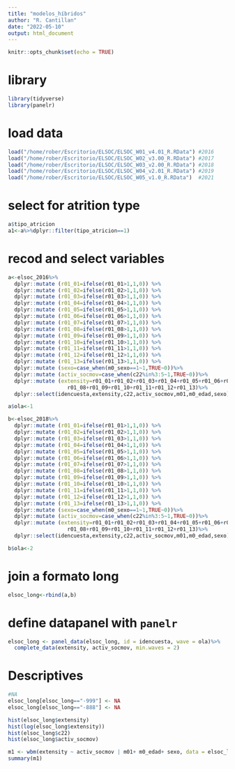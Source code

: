 ```yaml
---
title: "modelos_híbridos"
author: "R. Cantillan"
date: "2022-05-10"
output: html_document
---
```


```r
knitr::opts_chunk$set(echo = TRUE)
```

# library
```r
library(tidyverse)
library(panelr)
```


# load data
```r
load("/home/rober/Escritorio/ELSOC/ELSOC_W01_v4.01_R.RData") #2016
load("/home/rober/Escritorio/ELSOC/ELSOC_W02_v3.00_R.RData") #2017
load("/home/rober/Escritorio/ELSOC/ELSOC_W03_v2.00_R.RData") #2018
load("/home/rober/Escritorio/ELSOC/ELSOC_W04_v2.01_R.RData") #2019
load("/home/rober/Escritorio/ELSOC/ELSOC_W05_v1.0_R.RData")  #2021
```

# select for atrition type
```r
a$tipo_atricion
a1<-a%>%dplyr::filter(tipo_atricion==1)
```


# recod and select variables
```r
a<-elsoc_2016%>%
  dplyr::mutate (r01_01=ifelse(r01_01>1,1,0)) %>%
  dplyr::mutate (r01_02=ifelse(r01_02>1,1,0)) %>%
  dplyr::mutate (r01_03=ifelse(r01_03>1,1,0)) %>%
  dplyr::mutate (r01_04=ifelse(r01_04>1,1,0)) %>%
  dplyr::mutate (r01_05=ifelse(r01_05>1,1,0)) %>%
  dplyr::mutate (r01_06=ifelse(r01_06>1,1,0)) %>%
  dplyr::mutate (r01_07=ifelse(r01_07>1,1,0)) %>%
  dplyr::mutate (r01_08=ifelse(r01_08>1,1,0)) %>%
  dplyr::mutate (r01_09=ifelse(r01_09>1,1,0)) %>%
  dplyr::mutate (r01_10=ifelse(r01_10>1,1,0)) %>%
  dplyr::mutate (r01_11=ifelse(r01_11>1,1,0)) %>%
  dplyr::mutate (r01_12=ifelse(r01_12>1,1,0)) %>%
  dplyr::mutate (r01_13=ifelse(r01_13>1,1,0)) %>%
  dplyr::mutate (sexo=case_when(m0_sexo==1~1,TRUE~0))%>%
  dplyr::mutate (activ_socmov=case_when(c22%in%3:5~1,TRUE~0))%>%
  dplyr::mutate (extensity=r01_01+r01_02+r01_03+r01_04+r01_05+r01_06+r01_07+
                   r01_08+r01_09+r01_10+r01_11+r01_12+r01_13)%>%
  dplyr::select(idencuesta,extensity,c22,activ_socmov,m01,m0_edad,sexo)

a$ola<-1

b<-elsoc_2018%>%
  dplyr::mutate (r01_01=ifelse(r01_01>1,1,0)) %>%
  dplyr::mutate (r01_02=ifelse(r01_02>1,1,0)) %>%
  dplyr::mutate (r01_03=ifelse(r01_03>1,1,0)) %>%
  dplyr::mutate (r01_04=ifelse(r01_04>1,1,0)) %>%
  dplyr::mutate (r01_05=ifelse(r01_05>1,1,0)) %>%
  dplyr::mutate (r01_06=ifelse(r01_06>1,1,0)) %>%
  dplyr::mutate (r01_07=ifelse(r01_07>1,1,0)) %>%
  dplyr::mutate (r01_08=ifelse(r01_08>1,1,0)) %>%
  dplyr::mutate (r01_09=ifelse(r01_09>1,1,0)) %>%
  dplyr::mutate (r01_10=ifelse(r01_10>1,1,0)) %>%
  dplyr::mutate (r01_11=ifelse(r01_11>1,1,0)) %>%
  dplyr::mutate (r01_12=ifelse(r01_12>1,1,0)) %>%
  dplyr::mutate (r01_13=ifelse(r01_13>1,1,0)) %>%
  dplyr::mutate (sexo=case_when(m0_sexo==1~1,TRUE~0))%>%
  dplyr::mutate (activ_socmov=case_when(c22%in%3:5~1,TRUE~0))%>%
  dplyr::mutate (extensity=r01_01+r01_02+r01_03+r01_04+r01_05+r01_06+r01_07+
                   r01_08+r01_09+r01_10+r01_11+r01_12+r01_13)%>%
  dplyr::select(idencuesta,extensity,c22,activ_socmov,m01,m0_edad,sexo)

b$ola<-2
```

# join a formato long
```r
elsoc_long<-rbind(a,b)
```

# define datapanel with `panelr`
```r
elsoc_long <- panel_data(elsoc_long, id = idencuesta, wave = ola)%>%
  complete_data(extensity, activ_socmov, min.waves = 2)
```

# Descriptives
```r
#NA
elsoc_long[elsoc_long=="-999"] <- NA
elsoc_long[elsoc_long=="-888"] <- NA

hist(elsoc_long$extensity)
hist(log(elsoc_long$extensity))
hist(elsoc_long$c22)
hist(elsoc_long$activ_socmov)
```



```r
m1 <- wbm(extensity ~ activ_socmov | m01+ m0_edad+ sexo, data = elsoc_long)
summary(m1)
```



























